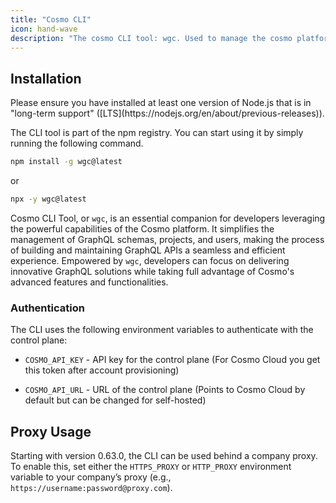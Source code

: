---
title: "Cosmo CLI"
icon: hand-wave
description: "The cosmo CLI tool: wgc. Used to manage the cosmo platform e.g. pushing schema, checking schemas, creating new projects, managing users, etc. It interacts with the control plane."
---

## Installation

<Info>
  Please ensure you have installed at least one version of Node.js that is in "long-term support" ([LTS](https://nodejs.org/en/about/previous-releases)).
</Info>

The CLI tool is part of the npm registry. You can start using it by simply running the following command.

```bash
npm install -g wgc@latest
```

or

```bash
npx -y wgc@latest
```

Cosmo CLI Tool, or `wgc`, is an essential companion for developers leveraging the powerful capabilities of the Cosmo platform. It simplifies the management of GraphQL schemas, projects, and users, making the process of building and maintaining GraphQL APIs a seamless and efficient experience. Empowered by `wgc`, developers can focus on delivering innovative GraphQL solutions while taking full advantage of Cosmo's advanced features and functionalities.

### Authentication

The CLI uses the following environment variables to authenticate with the control plane:

* `COSMO_API_KEY` - API key for the control plane (For Cosmo Cloud you get this token after account provisioning)

* `COSMO_API_URL` - URL of the control plane (Points to Cosmo Cloud by default but can be changed for self-hosted)

## Proxy Usage

Starting with version 0.63.0, the CLI can be used behind a company proxy. To enable this, set either the `HTTPS_PROXY` or `HTTP_PROXY` environment variable to your company’s proxy (e.g., `https://username:password@proxy.com`).
